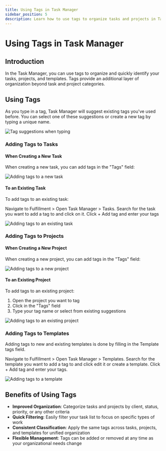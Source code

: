 ```yaml
---
title: Using Tags in Task Manager
sidebar_position: 5
description: Learn how to use tags to organize tasks and projects in Task Manager
---
```


# Using Tags in Task Manager

## Introduction

In the Task Manager, you can use tags to organize and quickly identify your tasks, projects, and templates. Tags provide an additional layer of organization beyond task and project categories.

## Using Tags

As you type in a tag, Task Manager will suggest existing tags you've used before. You can select one of these suggestions or create a new tag by typing a unique name.

![Tag suggestions when typing](/img/fulfillment/task-manager/task-tags-suggestions.png)

### Adding Tags to Tasks

#### When Creating a New Task

When creating a new task, you can add tags in the "Tags" field:

![Adding tags to a new task](/img/fulfillment/task-manager/task-add-tags-new-task.png)

#### To an Existing Task

To add tags to an existing task:

Navigate to Fulfillment > Open Task Manager > Tasks.
Search for the task you want to add a tag to and click on it.
Click + Add tag and enter your tags

![Adding tags to an existing task](/img/fulfillment/task-manager/task-add-tags-existing-task.png)

### Adding Tags to Projects

#### When Creating a New Project

When creating a new project, you can add tags in the "Tags" field:

![Adding tags to a new project](/img/fulfillment/task-manager/task-add-tags-new-project.png)

#### To an Existing Project

To add tags to an existing project:

1. Open the project you want to tag
2. Click in the "Tags" field 
3. Type your tag name or select from existing suggestions

![Adding tags to an existing project](/img/fulfillment/task-manager/task-add-tags-existing-project.png)

### Adding Tags to Templates

Adding tags to new and existing templates is done by filling in the Template tags field.

Navigate to Fulfillment > Open Task Manager > Templates.
Search for the template you want to add a tag to and click edit it or create a template.
Click + Add tag and enter your tags.

![Adding tags to a template](/img/fulfillment/task-manager/task-add-tags-template.png)

## Benefits of Using Tags

- **Improved Organization**: Categorize tasks and projects by client, status, priority, or any other criteria
- **Quick Filtering**: Easily filter your task list to focus on specific types of work
- **Consistent Classification**: Apply the same tags across tasks, projects, and templates for unified organization
- **Flexible Management**: Tags can be added or removed at any time as your organizational needs change